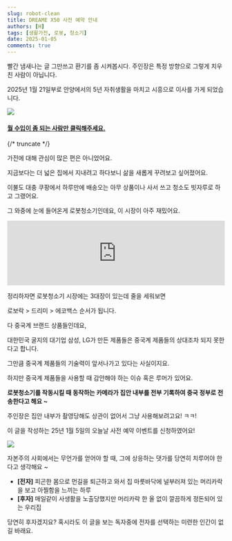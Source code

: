 ```yaml
---
slug: robot-clean
title: DREAME X50 사전 예약 안내
authors: [H]
tags: [생활가전, 로봇, 청소기]
date: 2025-01-05
comments: true
---
```


빨간 냄새나는 글 그만쓰고 환기를 좀 시켜봅시다. 주인장은 특정 방향으로 그렇게 치우친 사람이 아닙니다.

2025년 1월 21일부로 안양에서의 5년 자취생활을 마치고 시흥으로 이사를 가게 되었습니다.

<img src="contents/dreame-x50.png" />

<h4 style={{textAlign: 'center'}}>
    <a href="https://dreametechkorea.com/promotion/x50_ultra" target="_blank" rel="no">월 수입이 좀 되는 사람만 클릭해주세요.</a>
</h4>

{/* truncate */}

가전에 대해 관심이 많은 편은 아니었어요.

지금보다는 더 넓은 집에서 지내려고 하다보니 삶을 새롭게 꾸려보고 싶어졌어요.

이불도 대충 쿠팡에서 하루만에 배송오는 아무 상품이나 사서 쓰고 청소도 빗자루로 하고 그랬어요. 

그 와중에 눈에 들어온게 로봇청소기인데요, 이 시장이 아주 재밌어요.

<iframe width="100%" style={{aspectRatio: '16/9'}}  src="https://www.youtube.com/embed/OyeibR187bQ?si=bh_OrpbLZ2oEqE0_" title="YouTube video player" frameborder="0" allow="accelerometer; autoplay; clipboard-write; encrypted-media; gyroscope; picture-in-picture; web-share" referrerpolicy="strict-origin-when-cross-origin" allowfullscreen></iframe>

정리하자면 로봇청소기 시장에는 3대장이 있는데 줄을 세워보면

로보락 > 드리미 > 에코백스 순서가 됩니다.

다 중국계 브랜드 상품들인데요,

대한민국 굴지의 대기업 삼성, LG가 만든 제품들은 중국계 제품들의 상대조차 되지 못한다고 합니다. 

그만큼 중국계 제품들의 기술력이 앞서나가고 있다는 사실이지요.

하지만 중국계 제품들을 사용할 때 감안해야 하는 이슈 혹은 루머가 있어요.

**로봇청소기를 작동시킬 때 동작하는 카메라가 집안 내부를 전부 기록하여 중국 정부로 전송한다고 해요 ~**

주인장은 집안 내부가 촬영당해도 상관이 없어서 그냥 사용해보려고요! ㅋㅋ!

이 글을 작성하는 25년 1월 5일의 오늘날 사전 예약 이벤트를 신청하였어요!

<img src="contents/dreame-x50-promotion.png" />

자본주의 사회에서는 무언가를 얻어야 할 때, 그에 상응하는 댓가를 당연히 치루어야 한다고 생각해요 ~

- **[전자]** 피곤한 몸으로 먼길을 퇴근하고 와서 집 마룻바닥에 널부러져 있는 머리카락을 보고 아찔함을 느끼는 하루
- **[후자]** 매일같이 사생활을 노출당했지만 머리카락 한 올 없이 깔끔하게 정돈되어 있는 우리집

당연히 후자겠지요? 혹시라도 이 글을 보는 독자중에 전자를 선택하는 미련한 인간이 없길 바래요.
